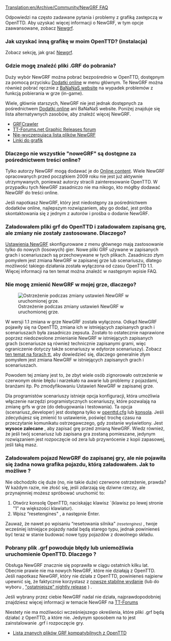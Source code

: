 [[Translation:en/Archive/Community/NewGRF FAQ]]

<!--{{Feature|0.4}}-->{{pl/Zgodne Wersje|0.4}}

Odpowiedzi na często zadawane pytania i problemy z grafiką zastępczą w OpenTTD. Aby uzyskać więcej informacji o NewGRF, w tym opcje zaawansowane, zobacz [[pl/Manual/NewGRF|Newgrf]].

===Jak uzyskać inną grafikę w moim OpenTTD? (instalacja)===
Zobacz sekcję, jak grać [[pl/Manual/NewGRF|Newgrf]].

===Gdzie mogę znaleźć pliki .GRF do pobrania?===

Duży wybór NewGRF można pobrać bezpośrednio w OpenTTD, dostępnym za pomocą przycisku <!--[[Online content]]-->[[pl/Manual/Dodatki Online|Dodatki online]] w menu głównym. Te NewGRF można również pobrać ręcznie z [http://bananas.openttd.org/ BaNaNaS website] na wypadek problemów z funkcją pobierania w grze (in-game).

Wiele, głównie starszych, NewGRF nie jest jednak dostępnych za pośrednictwem <!--[[Online content]]-->[[pl/Manual/Dodatki Online|Dodatki online]] ani BaNaNaS website. Poniżej znajduje się lista alternatywnych zasobów, aby znaleźć więcej NewGRF.

* [http://grfcrawler.tt-forums.net/ GRFCrawler]
* [http://www.tt-forums.net/viewforum.php?f=67 TT-Forums.net Graphic Releases forum]
* [[en/Community/NewGRF/Main Page|Nie-wyczerpująca lista plików NewGRF]]
* [[pl/Archive/Lists/Linki#linki-do-grafiki|Linki do grafik]]

===Dlaczego nie wszystkie "noweGRF" są dostępne za pośrednictwem treści online?===

Tylko autorzy NewGRF mogą dodawać je do [[pl/Manual/Dodatki Online|Online content]]. Wiele NewGRF opracowanych przed początkiem 2009 roku nie jest już aktywnie utrzymywanych, ponieważ autorzy stracili zainteresowanie OpenTTD. W przypadku tych NewGRF zasadniczo nie ma nikogo, kto mógłby dodawać NewGRF do treści online.

Jeśli napotkasz NewGRF, który jest niedostępny za pośrednictwem dodatków online, najlepszym rozwiązaniem, aby go dodać, jest próba skontaktowania się z jednym z autorów i prośba o dodanie NewGRF.

===Załadowałem pliki grf do OpenTTD i załadowałem zapisaną grę, ale zmiany nie zostały zastosowane. Dlaczego?===

[[pl/Manual/NewGRF|Ustawienia NewGRF]] skonfigurowane z menu głównego mają zastosowanie tylko do nowych (losowych) gier. Nowe pliki GRF używane w zapisanych grach i scenariuszach są przechowywane w tych plikach. Zasadniczo złym pomysłem jest zmiana NewGRF w zapisanej grze lub scenariuszu, dlatego możliwość takiego działania została wyłączona od czasu OpenTTD 1.1. Więcej informacji na ten temat można znaleźć w następnym wpisie FAQ.

===Nie mogę zmienić NewGRF w mojej grze, dlaczego?===
[[File:en/Archive/Community/Newgrf warning.png|frame|right|Ostrzeżenie podczas zmiany ustawień NewGRF w uruchomionej grze.]]

W wersji 1.1 zmiana w grze NewGRF została wyłączona. Odkąd NewGRF pojawiły się na OpenTTD, zmiana ich w istniejących zapisanych grach i scenariuszach była zasadniczo zepsuta. Zostało to ostatecznie naprawione poprzez niedozwolone zmienianie NewGRF w istniejących zapisanych grach (scenariusze są również technicznie zapisanymi grami, więc ograniczenie dotyczy także scenariuszy w edytorze scenariuszy). Zobacz [http://www.tt-forums.net/viewtopic.php?f=29&t=53881 ten temat na forach tt], aby dowiedzieć się, dlaczego generalnie złym pomysłem jest zmiana NewGRF w istniejących zapisanych grach i scenariuszach.

Powodem tej zmiany jest to, że zbyt wiele osób zignorowało ostrzeżenie w czerwonym oknie błędu i narzekało na awarie lub problemy z pojazdami, branżami itp. Po zmodyfikowaniu Ustawień NewGRF w zapisanej grze.

Dla programistów scenariuszy istnieje opcja konfiguracji, która umożliwia włączenie narzędzi programistycznych scenariuszy, które pozwalają na zmianę grfs w grze (do debugowania i testowania). Ta opcja (scenariusz_developer) jest dostępna tylko w [[pl/Archive/Manual/Settings/Openttd.cfg|openttd.cfg]] lub [[pl/Manual/Konsola|konsola]]. Jeśli zdecydujesz się zmienić to ustawienie, poświęć trochę czasu na przeczytanie komunikatu ostrzegawczego, gdy zostanie wyświetlony. Jest '''wysoce zalecane''' , aby zapisać grę przed zmianą NewGRF. Wiedz również, że jeśli twój scenariusz lub zapisana gra zostaną pomieszane, jedynym rozwiązaniem jest rozpoczęcie od zera lub przywrócenie z kopii zapasowej, jeśli taką masz.

===Załadowałem pojazd NewGRF do zapisanej gry, ale nie pojawiła się żadna nowa grafika pojazdu, którą załadowałem. Jak to możliwe ?===

Nie obchodziło cię duże (no, nie takie duże) czerwone ostrzeżenie, prawda? W każdym razie, nie złość się, jeśli zdarzają się dziwne rzeczy, ale przynajmniej możesz spróbować uruchomić to:

# Otwórz konsolę OpenTTD, naciskając klawisz `(klawisz po lewej stronie "1"  na większości klawiatur).
# Wpisz “resetengines" , a następnie Enter.

Zauważ, że nawet po wpisaniu “resetowania silnika" <small>''(resetengines)''</small> , twoje wcześniej istniejące pojazdy nadal będą starego typu, jednak powinieneś być teraz w stanie budować nowe typy pojazdów z dowolnego składu.

===Pobrany plik .grf powoduje błędy lub uniemożliwia uruchomienie OpenTTD. Dlaczego ?===

Obsługa NewGRF znacznie się poprawiła w ciągu ostatnich kilku lat. Obecnie prawie nie ma nowych NewGRF, które nie działają z OpenTTD. Jeśli napotkasz NewGRF, który nie działa z OpenTTD, powinieneś najpierw upewnić się, że faktycznie korzystasz z  [http://www.openttd.org/en/download-stable nowsze stabilne wydanie] (lub do wyboru , [http://www.openttd.org/en/download-trunk "ostatniejsze" nightly release] ) .

Jeśli wybrany przez ciebie NewGRF nadal nie działa, najprawdopodobniej znajdziesz więcej informacji w temacie NewGRF na [http://www.tt-forums.net/viewforum.php?f=66 TT-Forums]

Niestety nie ma możliwości wcześniejszego określenia, które pliki .grf będą działać z OpenTTD, a które nie. Jedynym sposobem na to jest zainstalowanie .grf i rozpoczęcie gry.

* [[en/Community/NewGRF/Main Page|Lista znanych plików GRF kompatybilnych z OpenTTD]]





 
 